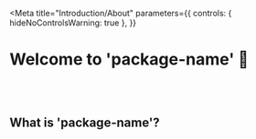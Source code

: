 
<Meta
  title="Introduction/About"
  parameters={{
    controls: { hideNoControlsWarning: true },
  }}
></Meta>

# Welcome to 'package-name' 🎉

<br />
<br />

## What is 'package-name'?
